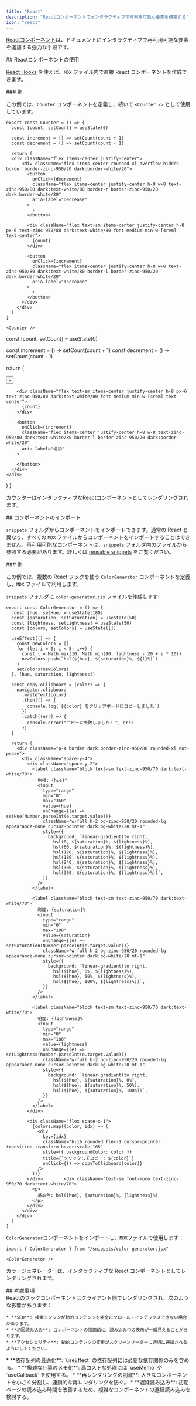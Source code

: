 ```yaml
---
title: "React"
description: "Reactコンポーネントでインタラクティブで再利用可能な要素を構築する"
icon: "react"
---
```



[Reactコンポーネント](https://react.dev)は、ドキュメントにインタラクティブで再利用可能な要素を追加する強力な手段です。

<div id="using-react-components">
  ## Reactコンポーネントの使用
</div>

[React Hooks](https://react.dev/reference/react/hooks) を使えば、`MDX` ファイル内で直接 React コンポーネントを作成できます。

<div id="example">
  ### 例
</div>

この例では、`Counter` コンポーネントを定義し、続いて `<Counter />` として使用しています。

```mdx
export const Counter = () => {
  const [count, setCount] = useState(0)

  const increment = () => setCount(count + 1)
  const decrement = () => setCount(count - 1)

  return (
  <div className="flex items-center justify-center">
      <div className="flex items-center rounded-xl overflow-hidden border border-zinc-950/20 dark:border-white/20">
        <button
          onClick={decrement}
          className="flex items-center justify-center h-8 w-8 text-zinc-950/80 dark:text-white/80 border-r border-zinc-950/20 dark:border-white/20"
          aria-label="Decrease"
        >
          -
        </button>

        <div className="flex text-sm items-center justify-center h-8 px-6 text-zinc-950/80 dark:text-white/80 font-medium min-w-[4rem] text-center">
          {count}
        </div>

        <button
          onClick={increment}
          className="flex items-center justify-center h-8 w-8 text-zinc-950/80 dark:text-white/80 border-l border-zinc-950/20 dark:border-white/20"
          aria-label="Increase"
        >
          +
        </button>
      </div>
    </div>
  )
}

<Counter />
```

  const [count, setCount] = useState(0)

  const increment = () => setCount(count + 1)
  const decrement = () => setCount(count - 1)

  return (
  <div className="flex items-center justify-center">
      <div className="flex items-center rounded-xl overflow-hidden border border-zinc-950/20 dark:border-white/20">
        <button
          onClick={decrement}
          className="flex items-center justify-center h-8 w-8 text-zinc-950/80 dark:text-white/80 border-r border-zinc-950/20 dark:border-white/20"
          aria-label="減少"
        >
          -
        </button>

        <div className="flex text-sm items-center justify-center h-8 px-6 text-zinc-950/80 dark:text-white/80 font-medium min-w-[4rem] text-center">
          {count}
        </div>

        <button
          onClick={increment}
          className="flex items-center justify-center h-8 w-8 text-zinc-950/80 dark:text-white/80 border-l border-zinc-950/20 dark:border-white/20"
          aria-label="増加"
        >
          +
        </button>
      </div>
    </div>
  )
}

カウンターはインタラクティブなReactコンポーネントとしてレンダリングされます。

<Counter />

<div id="importing-components">
  ## コンポーネントのインポート
</div>

`snippets` フォルダからコンポーネントをインポートできます。通常の React と異なり、すべての `MDX` ファイルからコンポーネントをインポートすることはできません。再利用可能なコンポーネントは、`snippets` フォルダ内のファイルから参照する必要があります。詳しくは [reusable snippets](/ja/reusable-snippets) をご覧ください。

<div id="example">
  ### 例
</div>

この例では、複数の React フックを使う `ColorGenerator` コンポーネントを定義し、`MDX` ファイルで利用します。

`snippets` フォルダに `color-generator.jsx` ファイルを作成します:

```mdx /snippets/color-generator.jsx [expandable]
export const ColorGenerator = () => {
  const [hue, setHue] = useState(180)
  const [saturation, setSaturation] = useState(50)
  const [lightness, setLightness] = useState(50)
  const [colors, setColors] = useState([])

  useEffect(() => {
    const newColors = []
    for (let i = 0; i < 5; i++) {
      const l = Math.max(10, Math.min(90, lightness - 20 + i * 10))
      newColors.push(`hsl(${hue}, ${saturation}%, ${l}%)`)
    }
    setColors(newColors)
  }, [hue, saturation, lightness])

  const copyToClipboard = (color) => {
    navigator.clipboard
      .writeText(color)
      .then(() => {
        console.log(`${color} をクリップボードにコピーしました`)
      })
      .catch((err) => {
        console.error("コピーに失敗しました: ", err)
      })
  }

  return (
    <div className="p-4 border dark:border-zinc-950/80 rounded-xl not-prose">
      <div className="space-y-4">
        <div className="space-y-2">
          <label className="block text-sm text-zinc-950/70 dark:text-white/70">
            色相: {hue}°
            <input
              type="range"
              min="0"
              max="360"
              value={hue}
              onChange={(e) => setHue(Number.parseInt(e.target.value))}
              className="w-full h-2 bg-zinc-950/20 rounded-lg appearance-none cursor-pointer dark:bg-white/20 mt-1"
              style={{
                background: `linear-gradient(to right, 
                  hsl(0, ${saturation}%, ${lightness}%), 
                  hsl(60, ${saturation}%, ${lightness}%), 
                  hsl(120, ${saturation}%, ${lightness}%), 
                  hsl(180, ${saturation}%, ${lightness}%), 
                  hsl(240, ${saturation}%, ${lightness}%), 
                  hsl(300, ${saturation}%, ${lightness}%), 
                  hsl(360, ${saturation}%, ${lightness}%))`,
              }}
            />
          </label>

          <label className="block text-sm text-zinc-950/70 dark:text-white/70">
            彩度: {saturation}%
            <input
              type="range"
              min="0"
              max="100"
              value={saturation}
              onChange={(e) => setSaturation(Number.parseInt(e.target.value))}
              className="w-full h-2 bg-zinc-950/20 rounded-lg appearance-none cursor-pointer dark:bg-white/20 mt-1"
              style={{
                background: `linear-gradient(to right, 
                  hsl(${hue}, 0%, ${lightness}%), 
                  hsl(${hue}, 50%, ${lightness}%), 
                  hsl(${hue}, 100%, ${lightness}%))`,
              }}
            />
          </label>

          <label className="block text-sm text-zinc-950/70 dark:text-white/70">
            明度: {lightness}%
            <input
              type="range"
              min="0"
              max="100"
              value={lightness}
              onChange={(e) => setLightness(Number.parseInt(e.target.value))}
              className="w-full h-2 bg-zinc-950/20 rounded-lg appearance-none cursor-pointer dark:bg-white/20 mt-1"
              style={{
                background: `linear-gradient(to right, 
                  hsl(${hue}, ${saturation}%, 0%), 
                  hsl(${hue}, ${saturation}%, 50%), 
                  hsl(${hue}, ${saturation}%, 100%))`,
              }}
            />
          </label>
        </div>

        <div className="flex space-x-1">
          {colors.map((color, idx) => (
            <div
              key={idx}
              className="h-16 rounded flex-1 cursor-pointer transition-transform hover:scale-105"
              style={{ backgroundColor: color }}
              title={`クリックしてコピー: ${color}`}
              onClick={() => copyToClipboard(color)}
            />
          ))}
        </div>        <div className="text-sm font-mono text-zinc-950/70 dark:text-white/70">
          <p>
            基本色: hsl({hue}, {saturation}%, {lightness}%)
          </p>
        </div>
      </div>
    </div>
  )
}
```

`ColorGenerator`コンポーネントをインポートし、`MDX`ファイルで使用します：

```mdx
import { ColorGenerator } from "/snippets/color-generator.jsx"

<ColorGenerator />
```

カラージェネレーターは、インタラクティブな React コンポーネントとしてレンダリングされます。

<ColorGenerator />

<div id="considerations">
  ## 考慮事項
</div>

<AccordionGroup>
  <Accordion title="クライアントサイドレンダリングの影響">
    Reactのフックコンポーネントはクライアント側でレンダリングされ、次のような影響があります：

    * **SEO**: 検索エンジンが動的コンテンツを完全にクロール・インデックスできない場合があります。
    * **初回読み込み**: コンポーネントの描画前に、読み込み中の表示が一瞬見えることがあります。
    * **アクセシビリティ**: 動的コンテンツの変更がスクリーンリーダーに適切に通知されるようにしてください。
  </Accordion>

  <Accordion title="パフォーマンスのベストプラクティス">
    * **依存配列の最適化**: `useEffect` の依存配列には必要な依存関係のみを含める。
    * **複雑な計算のメモ化**: 高コストな処理には `useMemo` や `useCallback` を使用する。
    * **再レンダリングの削減**: 大きなコンポーネントを小さく分割し、連鎖的な再レンダリングを防ぐ。
    * **遅延読み込み**: 初期ページの読み込み時間を改善するため、複雑なコンポーネントの遅延読み込みを検討する。
  </Accordion>
</AccordionGroup>